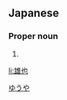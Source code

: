 ==Japanese==
{{ja-kanjitab|雄|也}}

===Proper noun===
{{ja-pos|proper|ゆうや}}

# {{given name|male|lang=ja}}

[[Category:Japanese male given names|ゆうや]]

[[li:雄也]]